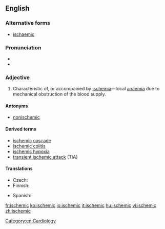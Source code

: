 ==English==

===Alternative forms===
* {{qualifier|UK}} [[ischaemic]]

===Pronunciation===
* {{rhymes|iːmɪk}}
* {{IPA|/ɪˈskiːmɪk/}}

===Adjective===
{{en-adj}}

# {{context|pathology}} Characteristic of, or accompanied by [[ischemia]]—local [[anaemia]] due to mechanical obstruction of the blood supply.

====Antonyms====
* [[nonischemic]]

====Derived terms====
* [[ischemic cascade]]
* [[ischemic colitis]]
* [[ischemic hypoxia]]
* [[transient ischemic attack]] (TIA)

====Translations====
{{trans-top|characteristic of, or accompanied by ischemia}}
* Czech: {{t-|cs|ischemický|m}}
* Finnish: {{t-|fi|iskeeminen}}
{{trans-mid}}
* Spanish: {{t+|es|isquémico}}
{{trans-bottom}}

[[Category:en:Cardiology]]

[[fr:ischemic]]
[[ko:ischemic]]
[[io:ischemic]]
[[it:ischemic]]
[[hu:ischemic]]
[[vi:ischemic]]
[[zh:ischemic]]